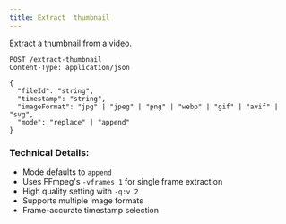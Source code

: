 ```yaml
---
title: Extract  thumbnail
---
```


Extract a thumbnail from a video.

```http
POST /extract-thumbnail
Content-Type: application/json

{
  "fileId": "string",
  "timestamp": "string",
  "imageFormat": "jpg" | "jpeg" | "png" | "webp" | "gif" | "avif" | "svg",
  "mode": "replace" | "append"
}
```

### Technical Details:
- Mode defaults to `append`
- Uses FFmpeg's `-vframes 1` for single frame extraction
- High quality setting with `-q:v 2`
- Supports multiple image formats
- Frame-accurate timestamp selection
